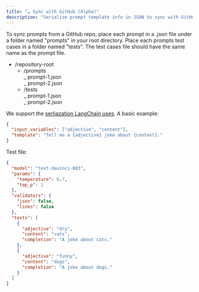 ```yaml
---
title: "☁ Sync with GitHub (Alpha)"
description: "Serialize prompt template info in JSON to sync with GitHub."
---
```


To sync prompts from a GitHub repo, place each prompt in a .json file under a
folder named "prompts" in your root directory. Place each prompts test cases in
a folder named "tests". The test cases file should have the same name as the
prompt file.

- /repository-root
  - /prompts  
     _ prompt-1.json  
     _ prompt-2.json
  - /tests  
     _ prompt-1.json  
     _ prompt-2.json

We support the
[serliazation LangChain uses](https://langchain.readthedocs.io/en/latest/modules/prompts/examples/prompt%5Fserialization.html).
A basic example:

```json
{
  "input_variables": ["adjective", "content"],
  "template": "Tell me a {adjective} joke about {content}."
}
```

Test file:

```json
{
  "model": "text-davinci-003",
  "params": {
    "temperature": 0.7,
    "top_p": 1
  },
  "validators": {
    "json": false,
    "links": false
  },
  "tests": [
    {
      "adjective": "dry",
      "content": "cats",
      "completion": "A joke about cats."
    },
    {
      "adjective": "funny",
      "content": "dogs",
      "completion": "A joke about dogs."
    }
  ]
}
```
